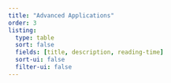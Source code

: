 ```yaml
---
title: "Advanced Applications"
order: 3
listing:
  type: table
  sort: false
  fields: [title, description, reading-time]
  sort-ui: false
  filter-ui: false
---
```


